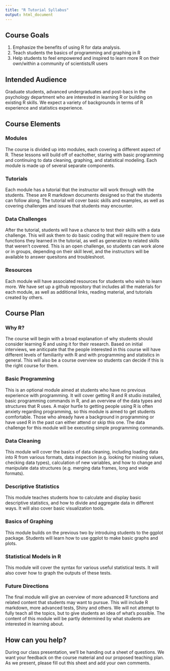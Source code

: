 ```yaml
---
title: "R Tutorial Syllabus"
output: html_document
---
```


## Course Goals

1.	Emphasize the benefits of using R for data analysis. 
2.	Teach students the basics of programming and graphing in R
3.	Help students to feel empowered and inspired to learn more R on their own/within a community of scientists/R users

## Intended Audience

Graduate students, advanced undergraduates and post-bacs in the psychology department who are interested in learning R or building on existing R skills. We expect a variety of backgrounds in terms of R experience and statistics experience.

## Course Elements

### Modules

The course is divided up into modules, each covering a different aspect of R. These lessons will build off of eachother, staring with basic programming and continuing to data cleaning, graphing, and statistical modeling. Each module is made up of several separate components.

### Tutorials

Each module has a tutorial that the instructor will work through with the students. These are R markdown documents designed so that the students can follow along. The tutorial will cover basic skills and examples, as well as covering challenges and issues that students may encounter.

### Data Challenges

After the tutorial, students will have a chance to test their skills with a data challenge. This will ask them to do basic coding that will require them to use functions they learned in the tutorial, as well as generalize to related skills that weren't covered. This is an open challenge, so students can work alone or in groups, depending on their skill level, and the instructors will be available to answer quesitons and troubleshoot.

### Resources

Each module will have associated resources for students who wish to learn more. We have set up a github repository that includes all the materials for each module, as well as additional links, reading material, and tutorials created by others.

## Course Plan

### Why R?

The course will begin with a broad explanation of why students should consider learning R and using it for their research. Based on initial interviews, we aniticpate that the people interested in this course will have different levels of familiarity with R and with programming and statistics in general. This will also be a course overview so students can decide if this is the right course for them.

### Basic Programming

This is an optional module aimed at students who have no previous experience with programming. It will cover getting R and R studio installed, basic programming commands in R, and an overview of the data types and structures that R uses. A major hurtle to getting people using R is often anxiety regarding programming, so this module is aimed to get students comfortable. Those who already have a background in programming or have used R in the past can either attend or skip this one. The data challenge for this module will be executing simple programming commands.

### Data Cleaning

This module will cover the basics of data cleaning, including loading data into R from various formats, data inspection (e.g. looking for missing values, checking data types), calculation of new variables, and how to change and manipulate data structures (e.g. merging data frames, long and wide formats). 

### Descriptive Statistics

This module teaches students how to calculate and display basic descriptive statistics, and how to divide and aggregate data in different ways. It will also cover basic visualization tools.

### Basics of Graphing

This module builds on the previous two by introduing students to the ggplot package. Students will learn how to use ggplot to make basic graphs and plots.

### Statistical Models in R

This module will cover the syntax for various useful statistical tests. It will also cover how to graph the outputs of these tests.

### Future Directions

The final module will give an overview of more advanced R functions and related content that students may want to pursue. This will include R markdown, more advanced tests, Shiny and others. We will not attempt to fully teach all the topics, but to give students an idea of what's possible. The content of this module will be partly determined by what students are interested in learning about.

## How can you help?

During our class presentation, we'll be handing out a sheet of questions. We want your feedback on the course material and our proposed teaching plan. As we present, please fill out this sheet and add your own comments.
